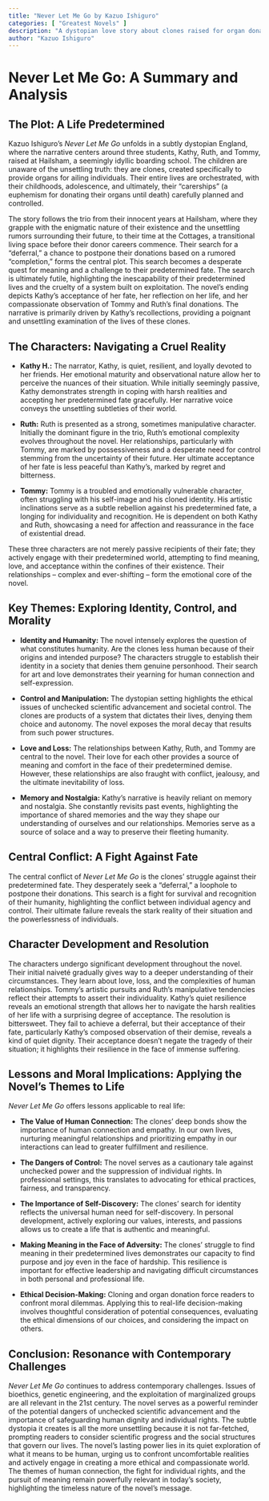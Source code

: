 ```yaml
---
title: "Never Let Me Go by Kazuo Ishiguro"
categories: [ "Greatest Novels" ]
description: "A dystopian love story about clones raised for organ donation."
author: "Kazuo Ishiguro"
---
```

# Never Let Me Go: A Summary and Analysis

## The Plot: A Life Predetermined

Kazuo Ishiguro's *Never Let Me Go* unfolds in a subtly dystopian England, where the narrative centers around three students, Kathy, Ruth, and Tommy, raised at Hailsham, a seemingly idyllic boarding school.  The children are unaware of the unsettling truth: they are clones, created specifically to provide organs for ailing individuals. Their entire lives are orchestrated, with their childhoods, adolescence, and ultimately, their “carerships” (a euphemism for donating their organs until death) carefully planned and controlled.

The story follows the trio from their innocent years at Hailsham, where they grapple with the enigmatic nature of their existence and the unsettling rumors surrounding their future, to their time at the Cottages, a transitional living space before their donor careers commence.  Their search for a "deferral," a chance to postpone their donations based on a rumored "completion," forms the central plot. This search becomes a desperate quest for meaning and a challenge to their predetermined fate.  The search is ultimately futile, highlighting the inescapability of their predetermined lives and the cruelty of a system built on exploitation. The novel's ending depicts Kathy's acceptance of her fate, her reflection on her life, and her compassionate observation of Tommy and Ruth's final donations. The narrative is primarily driven by Kathy’s recollections, providing a poignant and unsettling examination of the lives of these clones.

## The Characters: Navigating a Cruel Reality

* **Kathy H.:** The narrator, Kathy, is quiet, resilient, and loyally devoted to her friends. Her emotional maturity and observational nature allow her to perceive the nuances of their situation.  While initially seemingly passive, Kathy demonstrates strength in coping with harsh realities and accepting her predetermined fate gracefully. Her narrative voice conveys the unsettling subtleties of their world.

* **Ruth:** Ruth is presented as a strong, sometimes manipulative character. Initially the dominant figure in the trio, Ruth’s emotional complexity evolves throughout the novel. Her relationships, particularly with Tommy, are marked by possessiveness and a desperate need for control stemming from the uncertainty of their future.  Her ultimate acceptance of her fate is less peaceful than Kathy's, marked by regret and bitterness.

* **Tommy:** Tommy is a troubled and emotionally vulnerable character, often struggling with his self-image and his cloned identity. His artistic inclinations serve as a subtle rebellion against his predetermined fate, a longing for individuality and recognition. He is dependent on both Kathy and Ruth, showcasing a need for affection and reassurance in the face of existential dread.

These three characters are not merely passive recipients of their fate; they actively engage with their predetermined world, attempting to find meaning, love, and acceptance within the confines of their existence. Their relationships – complex and ever-shifting – form the emotional core of the novel.

## Key Themes: Exploring Identity, Control, and Morality

* **Identity and Humanity:** The novel intensely explores the question of what constitutes humanity. Are the clones less human because of their origins and intended purpose? The characters struggle to establish their identity in a society that denies them genuine personhood. Their search for art and love demonstrates their yearning for human connection and self-expression.

* **Control and Manipulation:** The dystopian setting highlights the ethical issues of unchecked scientific advancement and societal control. The clones are products of a system that dictates their lives, denying them choice and autonomy. The novel exposes the moral decay that results from such power structures.

* **Love and Loss:** The relationships between Kathy, Ruth, and Tommy are central to the novel.  Their love for each other provides a source of meaning and comfort in the face of their predetermined demise.  However, these relationships are also fraught with conflict, jealousy, and the ultimate inevitability of loss.

* **Memory and Nostalgia:** Kathy’s narrative is heavily reliant on memory and nostalgia.  She constantly revisits past events, highlighting the importance of shared memories and the way they shape our understanding of ourselves and our relationships.  Memories serve as a source of solace and a way to preserve their fleeting humanity.


## Central Conflict: A Fight Against Fate

The central conflict of *Never Let Me Go* is the clones' struggle against their predetermined fate. They desperately seek a "deferral," a loophole to postpone their donations. This search is a fight for survival and recognition of their humanity, highlighting the conflict between individual agency and control. Their ultimate failure reveals the stark reality of their situation and the powerlessness of individuals.


## Character Development and Resolution

The characters undergo significant development throughout the novel. Their initial naiveté gradually gives way to a deeper understanding of their circumstances. They learn about love, loss, and the complexities of human relationships. Tommy’s artistic pursuits and Ruth's manipulative tendencies reflect their attempts to assert their individuality. Kathy’s quiet resilience reveals an emotional strength that allows her to navigate the harsh realities of her life with a surprising degree of acceptance. The resolution is bittersweet. They fail to achieve a deferral, but their acceptance of their fate, particularly Kathy's composed observation of their demise, reveals a kind of quiet dignity. Their acceptance doesn’t negate the tragedy of their situation; it highlights their resilience in the face of immense suffering.


## Lessons and Moral Implications: Applying the Novel's Themes to Life

*Never Let Me Go* offers lessons applicable to real life:

* **The Value of Human Connection:** The clones’ deep bonds show the importance of human connection and empathy. In our own lives, nurturing meaningful relationships and prioritizing empathy in our interactions can lead to greater fulfillment and resilience.

* **The Dangers of Control:** The novel serves as a cautionary tale against unchecked power and the suppression of individual rights. In professional settings, this translates to advocating for ethical practices, fairness, and transparency.

* **The Importance of Self-Discovery:**  The clones' search for identity reflects the universal human need for self-discovery.  In personal development, actively exploring our values, interests, and passions allows us to create a life that is authentic and meaningful.

* **Making Meaning in the Face of Adversity:** The clones’ struggle to find meaning in their predetermined lives demonstrates our capacity to find purpose and joy even in the face of hardship. This resilience is important for effective leadership and navigating difficult circumstances in both personal and professional life.

* **Ethical Decision-Making:** Cloning and organ donation force readers to confront moral dilemmas. Applying this to real-life decision-making involves thoughtful consideration of potential consequences, evaluating the ethical dimensions of our choices, and considering the impact on others.


## Conclusion: Resonance with Contemporary Challenges

*Never Let Me Go* continues to address contemporary challenges. Issues of bioethics, genetic engineering, and the exploitation of marginalized groups are all relevant in the 21st century.  The novel serves as a powerful reminder of the potential dangers of unchecked scientific advancement and the importance of safeguarding human dignity and individual rights. The subtle dystopia it creates is all the more unsettling because it is not far-fetched, prompting readers to consider scientific progress and the social structures that govern our lives. The novel's lasting power lies in its quiet exploration of what it means to be human, urging us to confront uncomfortable realities and actively engage in creating a more ethical and compassionate world. The themes of human connection, the fight for individual rights, and the pursuit of meaning remain powerfully relevant in today's society, highlighting the timeless nature of the novel’s message.

